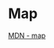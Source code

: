 # Map

[MDN - map](https://developer.mozilla.org/en-US/docs/Web/JavaScript/Reference/Global_Objects/Array/map)
